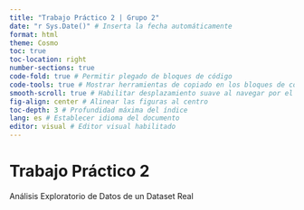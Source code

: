 ```yaml
---
title: "Trabajo Práctico 2 | Grupo 2" 
date: "r Sys.Date()" # Inserta la fecha automáticamente 
format: html
theme: Cosmo 
toc: true 
toc-location: right 
number-sections: true 
code-fold: true # Permitir plegado de bloques de código 
code-tools: true # Mostrar herramientas de copiado en los bloques de código 
smooth-scroll: true # Habilitar desplazamiento suave al navegar por el índice 
fig-align: center # Alinear las figuras al centro 
toc-depth: 3 # Profundidad máxima del índice 
lang: es # Establecer idioma del documento 
editor: visual # Editor visual habilitado
---
```


# Trabajo Práctico 2

Análisis Exploratorio de Datos de un Dataset Real

